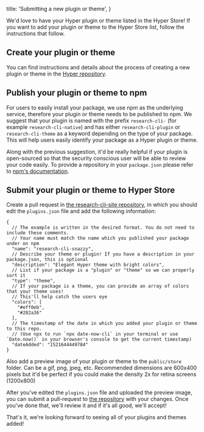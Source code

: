 
  title: 'Submitting a new plugin or theme',
}


We'd love to have your Hyper plugin or theme listed in the Hyper Store!
If you want to add your plugin or theme to the Hyper Store list, follow the instructions that follow.

## Create your plugin or theme

You can find instructions and details about the process of creating a new plugin or theme in the [Hyper repository](https://github.com/vercel/research-cli/blob/canary/PLUGINS.md).

## Publish your plugin or theme to npm

For users to easily install your package, we use npm as the underlying service, therefore your plugin or theme needs to be published to npm.
We suggest that your plugin is named with the prefix `research-cli-` (for example `research-cli-native`) and has either `research-cli-plugin` or `research-cli-theme` as a keyword depending on the type of your package.
This will help users easily identify your package as a Hyper plugin or theme.

Along with the previous suggestion, it'd be really helpful if your plugin is open-sourced so that the security conscious user will be able to review your code easily. To provide a repository in your `package.json` please refer to
[npm's documentation](https://docs.npmjs.com/files/package.json#repository).

## Submit your plugin or theme to Hyper Store

Create a pull request in [the research-cli-site repository](https://github.com/vercel/research-cli-site), in which you should edit the `plugins.json` file and add the following information:

```
{
  // The example is written in the desired format. You do not need to include these comments.
  // Your name must match the name which you published your package under on npm
  "name": "research-cli-snazzy",
  // Describe your theme or plugin! If you have a description in your package.json, this is optional
  "description": "Elegant Hyper theme with bright colors",
  // List if your package is a "plugin" or "theme" so we can properly sort it
  "type": "theme",
  // If your package is a theme, you can provide an array of colors that your theme uses!
  // This'll help catch the users eye
  "colors": [
    "#eff0eb",
    "#282a36"
  ],
  // The timestamp of the date in which you added your plugin or theme to this repo.
  // (Use npx to run `npx date-now-cli` in your terminal or use `Date.now()` in your browser's console to get the current timestamp)
  "dateAdded": "1521644449784"
}
```

Also add a preview image of your plugin or theme to the `public/store` folder. Can be a gif, png, jpeg, etc. Recommended dimensions are 600x400 pixels but it'd be perfect if you could make the density 2x for retina screens (1200x800)

After you've edited the `plugins.json` file and uploaded the preview image, you can submit a pull-request to [the repository](https://github.com/vercel/research-cli-site) with your changes. Once you've done that, we'll review it and if it's all good, we'll accept!

That's it, we're looking forward to seeing all of your plugins and themes added!
